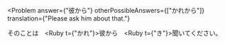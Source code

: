 
<Problem
  answer={"彼から"}
  otherPossibleAnswers={["かれから"]}
  translation={"Please ask him about that."}
>
  そのことは　<Hide><Ruby t={"かれ"}>彼</Ruby>から</Hide>　<Ruby t={"き"}>聞</Ruby>いてください。
</Problem>